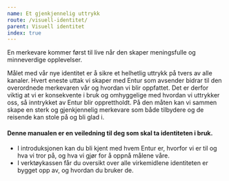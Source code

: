```yaml
---
name: Et gjenkjennelig uttrykk
route: /visuell-identitet/
parent: Visuell identitet
index: true
---
```



<PageHeader>
  En merkevare kommer først til live når den skaper meningsfulle og minneverdige
  opplevelser.
</PageHeader>

Målet med vår nye identitet er å sikre et helhetlig uttrykk på tvers av alle kanaler.
Hvert eneste uttak vi skaper med Entur som avsender bidrar til den overordnede merkevaren vår og hvordan vi blir oppfattet.
Det er derfor viktig at vi er konsekvente i bruk og omhyggelige med hvordan vi uttrykker oss, så inntrykket av Entur blir opprettholdt.
På den måten kan vi sammen skape en sterk og gjenkjennelig merkevare som både tilbydere og de reisende kan stole på og bli glad i.

#### Denne manualen er en veiledning til deg som skal ta identiteten i bruk.

- I introduksjonen kan du bli kjent med hvem Entur er, hvorfor vi er til og hva vi tror på, og hva vi gjør for å oppnå målene våre.
- I verktøykassen får du oversikt over alle virkemidlene identiteten er bygget opp av, og hvordan du bruker de.

